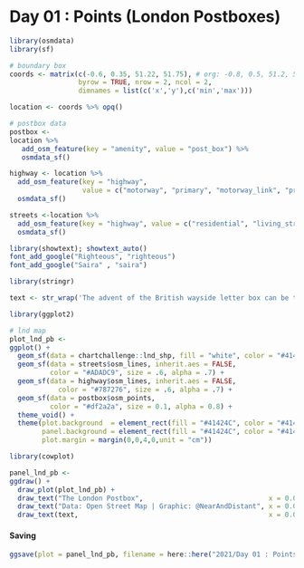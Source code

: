 # Day 01 : Points (London Postboxes)

```r
library(osmdata)
library(sf)

# boundary box
coords <- matrix(c(-0.6, 0.35, 51.22, 51.75), # org: -0.8, 0.5, 51.2, 51.75
                 byrow = TRUE, nrow = 2, ncol = 2, 
                 dimnames = list(c('x','y'),c('min','max'))) 

location <- coords %>% opq()

# postbox data
postbox <- 
location %>%
   add_osm_feature(key = "amenity", value = "post_box") %>%
   osmdata_sf()

highway <- location %>%
  add_osm_feature(key = "highway", 
                  value = c("motorway", "primary", "motorway_link", "primary_link")) %>%
  osmdata_sf()

streets <-location %>%
  add_osm_feature(key = "highway", value = c("residential", "living_street")) %>%
  osmdata_sf()

```

```r

library(showtext); showtext_auto()
font_add_google("Righteous", "righteous")
font_add_google("Saira" , "saira")

library(stringr)

text <- str_wrap('The advent of the British wayside letter box can be traced to Sir Rowland Hill, Secretary of the Post Office, and his Surveyor for the Western District, and noted novelist, Anthony Trollope. Hill sent Trollope to the Channel Islands to ascertain what could be done about the problem of collecting the mail on a pair of islands. The problems identified in the Channel Islands were caused by the irregular sailing times of the Royal Mail packet boats serving the islands due to weather and tides. Trollope subsequently arrived in Jersey in the early Spring of 1852 and proceeded to survey both islands. His recommendation back to Hill was to employ a device he may have seen in use in Paris: a "letter-receiving pillar".', width = 100)

library(ggplot2)

# lnd map
plot_lnd_pb <-
ggplot() +
  geom_sf(data = chartchallenge::lnd_shp, fill = "white", color = "#41424C", alpha = 0.8) +
  geom_sf(data = streets$osm_lines, inherit.aes = FALSE,
          color = "#ADADC9", size = .6, alpha = .7) +
  geom_sf(data = highway$osm_lines, inherit.aes = FALSE,
            color = "#787276", size = .6, alpha = .7) +
  geom_sf(data = postbox$osm_points, 
          color = "#df2a2a", size = 0.1, alpha = 0.8) +
  theme_void() +
  theme(plot.background  = element_rect(fill = "#41424C", color = "#41424C"),
        panel.background = element_rect(fill = "#41424C", color = "#41424C"),
        plot.margin = margin(0,0,4,0,unit = "cm"))

library(cowplot)

panel_lnd_pb <-
ggdraw() +
  draw_plot(plot_lnd_pb) +
  draw_text("The London Postbox",                               x = 0.08 , y = 0.95,  hjust = 0, color = "white", size = 36*.pt, family = "righteous") +
  draw_text("Data: Open Street Map | Graphic: @NearAndDistant", x = 0.08 , y = 0.915, hjust = 0, color = "white", size = 10*.pt, family = "righteous") +
  draw_text(text,                                               x = 0.08 , y = 0.12,  hjust = 0, color = "white", size = 12*.pt, family = "saira")

```

#### Saving
```r
ggsave(plot = panel_lnd_pb, filename = here::here("2021/Day 01 : Points/D1_London_Postbox.png"), dpi = 360, height = 10.2, width = 8.75)
```
